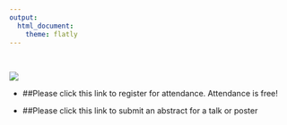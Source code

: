 ```yaml
---
output: 
  html_document:
    theme: flatly
---
```

<br> 

![](pics/hotairballoons.JPG)

* ##Please click this link to register for attendance. Attendance is free!

* ##Please click this link to submit an abstract for a talk or poster 